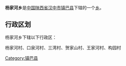 {{中国乡级行政区
|行政区全称 = 杨家河乡
|景观照片文件名 = 
|景观照片描述 = 
|汉语拼音 =
|其他语言 = 
|其他语言名称 = 
|位置图文件名 = 
|位置图描述 = 
|自定义图片=
|上级行政区 = [[陕西省|陕西省]][[汉中市|汉中市]][[镇巴县|镇巴县]]
|行政区类别 = [[乡级行政区|乡]]
|行政区划代码 = 
|行政区划 = 
|村委会 = 
|居委会 = 
|建置时间 = 
|领导职位 = 
|领导名称 = 
|政府驻地 = 
|毗邻 = 
|地理坐标 = 
|总面积 = 
|总人口 = 
|户籍人口 = 
|户籍人口年份 = 
|常住人口 = 
|常住人口年份 = 
|人口密度 = 
|GDP = 
|邮政编码 = 
|电话区号 = 
|官方网站 = 
|网站名称 = 
}}
'''杨家河乡'''是[[中华人民共和国|中国]][[陕西省|陕西省]][[汉中市|汉中市]][[镇巴县|镇巴县]]下辖的一个[[乡级行政区|乡]]。

== 行政区划 ==
杨家河乡下辖以下行政区：

杨家河村、口泉河村、三湾村、贺家山村、王家河村、构园村

{{陕西小作品}}
{{镇巴县行政区划}}

[[Category:镇巴县|Category:镇巴县]]